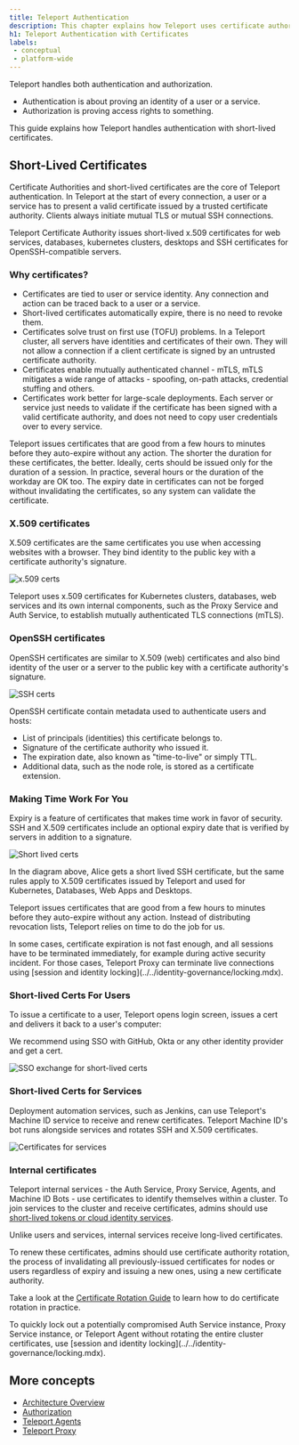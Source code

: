 ```yaml
---
title: Teleport Authentication
description: This chapter explains how Teleport uses certificate authorities to authenticate users and services.
h1: Teleport Authentication with Certificates
labels:
 - conceptual
 - platform-wide
---
```


Teleport handles both authentication and authorization.

- Authentication is about proving an identity of a user or a service.
- Authorization is proving access rights to something.

This guide explains how Teleport handles authentication with short-lived
certificates.

## Short-Lived Certificates

Certificate Authorities and short-lived certificates are the core of Teleport authentication.
In Teleport at the start of every connection, a user or a service has to present a valid certificate issued by
a trusted certificate authority. Clients always initiate mutual TLS or mutual SSH connections.

Teleport Certificate Authority issues short-lived x.509 certificates for web services, databases, kubernetes clusters,
desktops and SSH certificates for OpenSSH-compatible servers.

### Why certificates?

- Certificates are tied to user or service identity. Any connection and action can be traced back to a user
or a service.
- Short-lived certificates automatically expire, there is no need to revoke them.
- Certificates solve trust on first use (TOFU) problems. In a Teleport cluster, all servers have
identities and certificates of their own. They will not allow a connection if a client certificate is signed by an
untrusted certificate authority.
- Certificates enable mutually authenticated channel - mTLS, mTLS mitigates a wide range of attacks - spoofing, on-path attacks, credential stuffing and others.
- Certificates work better for large-scale deployments. Each server or service just needs to validate
if the certificate has been signed with a valid certificate authority, and does not need to copy user
credentials over to every service.

<Admonition type="tip">
Teleport issues certificates that are good from a few hours to minutes before they auto-expire without any action.
The shorter the duration for these certificates, the better.
Ideally, certs should be issued only for the duration of a session.
In practice, several hours or the duration of the workday are OK too.
The expiry date in certificates can not be forged
without invalidating the certificates, so any system can validate the certificate.
</Admonition>

### X.509 certificates

X.509 certificates are the same certificates you use when accessing websites with a browser. They bind
identity to the public key with a certificate authority's signature.

![x.509 certs](../../../img/architecture/x509-cert@2x.svg)

Teleport uses x.509 certificates for Kubernetes clusters, databases, web
services and its own internal components, such as the Proxy Service and Auth
Service, to establish mutually authenticated TLS connections (mTLS).

### OpenSSH certificates

OpenSSH certificates are similar to X.509 (web) certificates and also bind identity of the user or a server
to the public key with a certificate authority's signature.

![SSH certs](../../../img/architecture/ssh-cert@2x.svg)

OpenSSH certificate contain metadata used to authenticate users and hosts:

- List of principals (identities) this certificate belongs to.
- Signature of the certificate authority who issued it.
- The expiration date, also known as "time-to-live" or simply TTL.
- Additional data, such as the node role, is stored as a certificate extension.

### Making Time Work For You

Expiry is a feature of certificates that makes time work in favor of security.
SSH and X.509 certificates include an optional expiry date that is verified by
servers in addition to a signature.

![Short lived certs](../../../img/architecture/ssh-cert-short-lived@1.5x.svg)

In the diagram above, Alice gets a short lived SSH certificate, but the same rules apply to
X.509 certificates issued by Teleport and used for Kubernetes, Databases, Web Apps and Desktops.

Teleport issues certificates that are good from a few hours to minutes before they auto-expire without any action.
Instead of distributing revocation lists, Teleport relies on time to do the job for us.

<Admonition type="tip">
In some cases, certificate expiration is not fast enough, and all sessions have to be terminated immediately,
for example during active security incident.
For those cases, Teleport Proxy can terminate live connections using [session and identity locking](../../identity-governance/locking.mdx).
</Admonition>

### Short-lived Certs For Users

To issue a certificate to a user, Teleport opens login screen, issues a cert and delivers it back to a user's computer:

We recommend using SSO with GitHub, Okta or any other identity provider and get a cert.

![SSO exchange for short-lived certs](../../../img/architecture/idp-sso-traits@1.5x.svg)

### Short-lived Certs for Services

Deployment automation services, such as Jenkins, can use Teleport's Machine ID
service to receive and renew certificates. Teleport Machine ID's bot runs alongside
services and rotates SSH and X.509 certificates.

![Certificates for services](../../../img/architecture/certs-machine-id@1.8x.svg)

### Internal certificates

Teleport internal services - the Auth Service, Proxy Service, Agents, and Machine ID Bots - use certificates to identify themselves
within a cluster. To join services to the cluster and receive certificates, admins should use
[short-lived tokens or cloud identity services](../../enroll-resources/agents/join-token.mdx).

Unlike users and services, internal services receive long-lived certificates.

To renew these certificates, admins should use certificate authority rotation, the process of invalidating all
previously-issued certificates for nodes or users regardless of expiry and issuing a new ones,
using a new certificate authority.

Take a look at the [Certificate Rotation Guide](../../zero-trust-access/management/operations/ca-rotation.mdx) to
learn how to do certificate rotation in practice.

<Admonition type="tip">
To quickly lock out a potentially compromised Auth Service instance, Proxy
Service instance, or Teleport Agent without rotating the entire cluster
certificates, use [session and identity
locking](../../identity-governance/locking.mdx).
</Admonition>

## More concepts

- [Architecture Overview](../../core-concepts.mdx)
- [Authorization](authorization.mdx)
- [Teleport Agents](agents.mdx)
- [Teleport Proxy](proxy.mdx)
